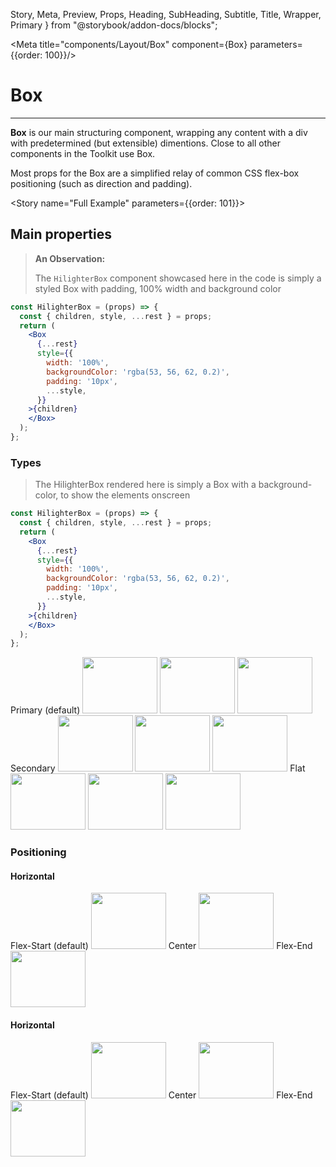   Story,
  Meta,
  Preview,
  Props,
  Heading,
  SubHeading,
  Subtitle,
  Title,
  Wrapper,
  Primary
} from "@storybook/addon-docs/blocks";

<Meta title="components/Layout/Box" component={Box} parameters={{order: 100}}/>

# Box

<hr />

**Box** is our main structuring component, wrapping any content with a div with predetermined (but extensible) dimentions. Close to all other components in the Toolkit use Box.

Most props for the Box are a simplified relay of common CSS flex-box positioning (such as direction and padding).

<Story name="Full Example" parameters={{order: 101}}>
  <ComplexExample />
</Story>

## Main properties

> **An Observation:**
>
> The ```HilighterBox``` component showcased here in the code is simply a styled Box
> with padding, 100% width and background color

```jsx
const HilighterBox = (props) => {
  const { children, style, ...rest } = props;
  return (
    <Box
      {...rest}
      style={{
        width: '100%',
        backgroundColor: 'rgba(53, 56, 62, 0.2)',
        padding: '10px',
        ...style,
      }}
    >{children}
    </Box>
  );
};
```

### Types

> The HilighterBox rendered here is simply a Box with a background-color, to show the elements onscreen

```jsx
const HilighterBox = (props) => {
  const { children, style, ...rest } = props;
  return (
    <Box
      {...rest}
      style={{
        width: '100%',
        backgroundColor: 'rgba(53, 56, 62, 0.2)',
        padding: '10px',
        ...style,
      }}
    >{children}
    </Box>
  );
};
```

<Preview>
  <Story name="Types" parameters={{order: 102}}>
    <Box justify="center">
      <HilighterBox horizontal align="center" justify="space-between" >
        <Text isTitle>
          Primary <Text>(default)</Text>
        </Text>
        <Box horizontal type="primary" >
          <img src="https://i.imgur.com/PAotv9Sg.jpg" width="120" height="90" />
          <img src="https://i.imgur.com/PAotv9Sg.jpg" width="120" height="90" />
          <img src="https://i.imgur.com/PAotv9Sg.jpg" width="120" height="90" />
        </Box>
      </HilighterBox>
      <HilighterBox horizontal align="center" justify="space-between">
        <Text isTitle>Secondary</Text>
        <Box horizontal type="secondary">
          <img src="https://i.imgur.com/PAotv9Sg.jpg" width="120" height="90" />
          <img src="https://i.imgur.com/PAotv9Sg.jpg" width="120" height="90" />
          <img src="https://i.imgur.com/PAotv9Sg.jpg" width="120" height="90" />
        </Box>
      </HilighterBox>
      <HilighterBox horizontal align="center" justify="space-between">
        <Text isTitle>Flat</Text>
        <Box horizontal type="flat">
          <img src="https://i.imgur.com/PAotv9Sg.jpg" width="120" height="90" />
          <img src="https://i.imgur.com/PAotv9Sg.jpg" width="120" height="90" />
          <img src="https://i.imgur.com/PAotv9Sg.jpg" width="120" height="90" />
        </Box>
      </HilighterBox>
    </Box>
  </Story>
</Preview>

### Positioning
#### Horizontal
<Preview>
  <Story name="Horizontal Positioning" parameters={{order: 103}}>
    <Box style={{ width: "100%", padding: "0 35px" }}>
      <Box type="flat">
          <Text isTitle size="small">Flex-Start</Text>
          <Text>(default)</Text>
        <HilighterBox align="flex-start">
          <img src="https://i.imgur.com/PAotv9Sg.jpg" width="120" height="90" />
        </HilighterBox>
      </Box>
      <Box type="flat">
        <Text isTitle size="small">Center</Text>
        <HilighterBox align="center">
          <img src="https://i.imgur.com/PAotv9Sg.jpg" width="120" height="90" />
        </HilighterBox>
      </Box>
      <Box type="flat">
        <Text isTitle size="small">Flex-End</Text>
        <HilighterBox align="flex-end">
          <img src="https://i.imgur.com/PAotv9Sg.jpg" width="120" height="90" />
        </HilighterBox>
      </Box>
    </Box>
  </Story>
</Preview>

#### Horizontal
<Preview>
  <Story name="Vertical Positioning" parameters={{order: 104}}>
    <Box horizontal style={{ height: '500px', padding: "0 35px" }}>
      <Box type="flat" align="center">
        <Box horizontal type="secondary">
          <Text isTitle size="small">Flex-Start </Text>
          <Text>(default)</Text>
        </Box>
        <HilighterBox style={{ height: '600px'}}direction="row" justify="flex-start">
          <img src="https://i.imgur.com/PAotv9Sg.jpg" width="120" height="90" />
        </HilighterBox>
      </Box>
      <Box type="flat" align="center">
        <Text isTitle size="small">Center</Text>
        <HilighterBox style={{ height: '600px'}}direction="row" justify="center">
          <img src="https://i.imgur.com/PAotv9Sg.jpg" width="120" height="90" />
        </HilighterBox>
      </Box>
      <Box type="flat" align="center">
        <Text isTitle size="small">Flex-End</Text>
        <HilighterBox style={{ height: '600px'}}direction="row" justify="flex-end">
          <img src="https://i.imgur.com/PAotv9Sg.jpg" width="120" height="90" />
        </HilighterBox>
      </Box>
    </Box>
  </Story>
</Preview>

<Props of={Box} />
